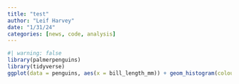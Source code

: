 ```yaml
---
title: "test"
author: "Leif Harvey"
date: "1/31/24"
categories: [news, code, analysis]
---
```


```r
#| warning: false
library(palmerpenguins)
library(tidyverse)
ggplot(data = penguins, aes(x = bill_length_mm)) + geom_histogram(colour = "black")
```

